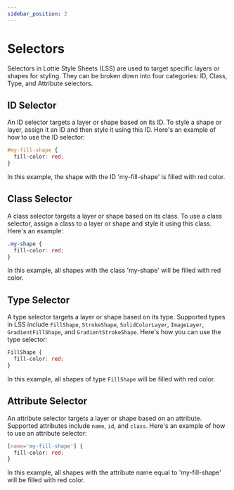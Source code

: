 ```yaml
---
sidebar_position: 2
---
```


# Selectors

Selectors in Lottie Style Sheets (LSS) are used to target specific layers or shapes for styling. They can be broken down
into four categories: ID, Class, Type, and Attribute selectors.

## ID Selector

An ID selector targets a layer or shape based on its ID. To style a shape or layer, assign it an ID and then style it
using this ID. Here's an example of how to use the ID selector:

```css
#my-fill-shape {
  fill-color: red;
}
```

In this example, the shape with the ID 'my-fill-shape' is filled with red color.

## Class Selector

A class selector targets a layer or shape based on its class. To use a class selector, assign a class to a layer or
shape and style it using this class. Here's an example:

```css
.my-shape {
  fill-color: red;
}
```

In this example, all shapes with the class 'my-shape' will be filled with red color.

## Type Selector

A type selector targets a layer or shape based on its type. Supported types in LSS include `FillShape`, `StrokeShape`,
`SolidColorLayer`, `ImageLayer`, `GradientFillShape`, and `GradientStrokeShape`. Here's how you can use the type
selector:

```css
FillShape {
  fill-color: red;
}
```

In this example, all shapes of type `FillShape` will be filled with red color.

## Attribute Selector

An attribute selector targets a layer or shape based on an attribute. Supported attributes include `name`, `id`, and
`class`. Here's an example of how to use an attribute selector:

```css
[name='my-fill-shape'] {
  fill-color: red;
}
```

In this example, all shapes with the attribute name equal to 'my-fill-shape' will be filled with red color.
